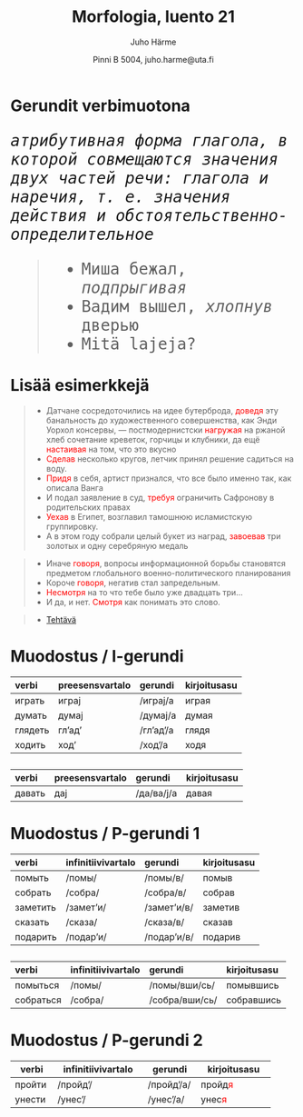 % Morfologia, luento 21
% Juho Härme
% Pinni B 5004, juho.harme@uta.fi

# Gerundit verbimuotona

<article class='incremental' style='font-size:200%;font-family:monospace;'>
*атрибутивная форма глагола, в которой совмещаются значения двух частей речи: глагола и наречия, т. е. значения действия и обстоятельственно­определительное*

>- Миша бежал, *подпрыгивая*
>- Вадим вышел, *хлопнув* дверью
>- Mitä lajeja?

</article>

# Lisää esimerkkejä

<article class='incremental vinx' style='color:purple;font-size:100%;'>

>- Датчане сосредоточились на идее бутерброда, <span style="color:red;">доведя</span> эту банальность до художественного совершенства, как Энди Уорхол консервы, ― постмодернистски  <span style="color:red;">нагружая</span> на ржаной хлеб сочетание креветок, горчицы и клубники, да ещё  <span style="color:red;">настаивая</span> на том, что это вкусно
>-  <span style="color:red;">Сделав</span> несколько кругов, летчик принял решение садиться на воду. 
>-  <span style="color:red;">Придя</span> в себя, артист признался, что все было именно так, как описала Ванга
>- И подал заявление в суд,  <span style="color:red;">требуя</span> ограничить Сафронову в родительских правах
>-  <span style="color:red;">Уехав</span> в Египет, возглавил тамошнюю исламистскую группировку.
>- А в этом году собрали целый букет из наград,  <span style="color:red;">завоевав</span> три золотых и одну серебряную медаль

</article>

<article class='incremental vinx' style='color:green;font-size:100%;'>

>- Иначе <span style="color:red;">говоря</span>, вопросы информационной борьбы становятся предметом глобального военно-политического планирования
>- Короче  <span style="color:red;">говоря</span>, негатив стал запредельным. 
>-  <span style="color:red;">Несмотря</span> на то что тебе было уже двадцать три…
>- И да, и нет.  <span style="color:red;">Смотря</span> как понимать это слово.

</article>

>- [Tehtävä](../tehtavat/luento22.pdf)

# Muodostus / I-gerundi



<article style="margin-bottom:2em;" class="incremental">
<table>
<thead>
<tr class="incremental header">
<th align="left">verbi</th>
<th align="left">preesensvartalo</th>
<th align="left">gerundi</th>
<th align="left">kirjoitusasu</th>
</tr>
</thead>
<tbody>
<tr class="incremental odd">
<td align="left">играть</td>
<td align="left">играj</td>
<td align="left">/играj/а</td>
<td align="left">играя</td>
</tr>
<tr class="incremental even">
<td align="left">думать</td>
<td align="left">думаj</td>
<td align="left">/думаj/а</td>
<td align="left">думая</td>
</tr>
<tr class="incremental odd">
<td align="left">глядеть</td>
<td align="left">гл’ад’</td>
<td align="left">/гл’ад’/а</td>
<td align="left">глядя</td>
</tr>
<tr class="incremental even">
<td align="left">ходить</td>
<td align="left">ход’</td>
<td align="left">/ход’/а</td>
<td align="left">ходя</td>
</tr>
</tbody>
</table>
</article>


<article>
<table class="incremental">
<thead>
<tr class="header">
<th align="left">verbi</th>
<th align="left">preesensvartalo</th>
<th align="left">gerundi</th>
<th align="left">kirjoitusasu</th>
</tr>
</thead>
<tbody>
<tr class="incremental odd">
<td align="left">давать</td>
<td align="left">даj</td>
<td align="left">/да/ва/j/а</td>
<td align="left">давая</td>
</tr>
</tbody>
</table>
</article>


# Muodostus / P-gerundi 1


<article style="margin-bottom:2em;" class="incremental">
<table>
<thead>
<tr class="incremental header">
<th align="left">verbi</th>
<th align="left">infinitiivivartalo</th>
<th align="left">gerundi</th>
<th align="left">kirjoitusasu</th>
</tr>
</thead>
<tbody>
<tr class="incremental odd">
<td align="left">помыть</td>
<td align="left">/помы/</td>
<td align="left">/помы/в/</td>
<td align="left">помыв</td>
</tr>
<tr class="incremental even">
<td align="left">собрать</td>
<td align="left">/собра/</td>
<td align="left">/собра/в/</td>
<td align="left">собрав</td>
</tr>
<tr class="incremental odd">
<td align="left">заметить</td>
<td align="left">/замет’и/</td>
<td align="left">/замет’и/в/</td>
<td align="left">заметив</td>
</tr>
<tr class="incremental even">
<td align="left">сказать</td>
<td align="left">/сказа/</td>
<td align="left">/сказа/в/</td>
<td align="left">сказав</td>
</tr>
<tr class="incremental odd">
<td align="left">подарить</td>
<td align="left">/подар’и/</td>
<td align="left">/подар’и/в/</td>
<td align="left">подарив</td>
</tr>
</tbody>
</table>
</article>

<article style="margin-bottom:2em;" class="incremental">
<table>
<thead>
<tr class="header">
<th align="left">verbi</th>
<th align="left">infinitiivivartalo</th>
<th align="left">gerundi</th>
<th align="left">kirjoitusasu</th>
</tr>
</thead>
<tbody>
<tr class="incremental odd">
<td align="left">помыться</td>
<td align="left">/помы/</td>
<td align="left">/помы/вши/сь/</td>
<td align="left">помывшись</td>
</tr>
<tr class="incremental even">
<td align="left">собраться</td>
<td align="left">/собра/</td>
<td align="left">/собра/вши/сь/</td>
<td align="left">собравшись</td>
</tr>
</tbody>
</table>
</article>


# Muodostus / P-gerundi 2


| verbi    | infinitiivivartalo | gerundi     | kirjoitusasu                           |
| -------- | -----------------  | ----------  | --------------                         |
| пройти   | /пройд'/           | /пройд'/а/  | пройд<span style="color:red">я</span>  |
| унести   | /унес'/            | /унес'/а/   | унес<span style="color:red">я</span>   |



